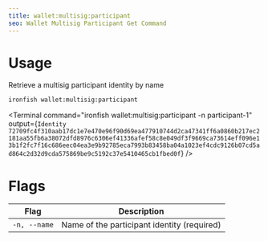 ```yaml
---
title: wallet:multisig:participant
seo: Wallet Multisig Participant Get Command
---
```


# Usage

Retrieve a multisig participant identity by name

```sh
ironfish wallet:multisig:participant
```

<Terminal command="ironfish wallet:multisig:participant -n participant-1"
  output={`
Identity
72709fc4f310aab17dc1e7e470e96f90d69ea477910744d2ca47341ff6a0860b217ec2181aa55fb6a38072dfd8976c6306ef41336afef58c8e049df3f9669ca73614eff096e13b1f2fc7f16c686eec04ea3e9b92785eca7993b83458ba04a1023ef4cdc9126b07cd5ad864c2d32d9cda575869be9c5192c37e5410465cb1fbed0f
  `}
/>

# Flags

| Flag | Description |
| ---- | ----------- |
| `-n, --name` | Name of the participant identity (required) |

